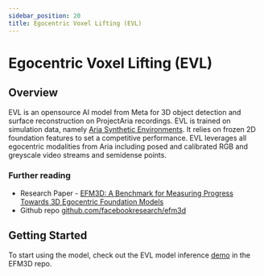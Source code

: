 ```yaml
---
sidebar_position: 20
title: Egocentric Voxel Lifting (EVL)
---
```


# Egocentric Voxel Lifting (EVL)

## Overview

EVL is an opensource AI model from Meta for 3D object detection and surface reconstruction on ProjectAria recordings.
EVL is trained on simulation data, namely [Aria Synthetic Environments](https://www.projectaria.com/datasets/ase/).
It relies on frozen 2D foundation features to set a competitive performance. EVL leverages all egocentric modalities from Aria
including posed and calibrated RGB and greyscale video streams and semidense points.

### Further reading

* Research Paper - [EFM3D: A Benchmark for Measuring Progress Towards 3D Egocentric Foundation Models](https://arxiv.org/abs/2406.10224)
* Github repo [github.com/facebookresearch/efm3d](https://github.com/facebookresearch/efm3d)


## Getting Started

To start using the model, check out the EVL model inference [demo](https://github.com/facebookresearch/efm3d) in the EFM3D repo.
